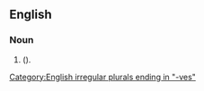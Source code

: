 {{also|paperknives}}

==English==

===Noun===
{{head|en|noun plural form|head=[[paper]]-[[knives]]}}
# {{plural of|paper-knife|lang=en|nodot=1}} ({{alternative spelling of|paperknives|lang=en|nocap=1|nodot=1}}).

[[Category:English irregular plurals ending in "-ves"]]